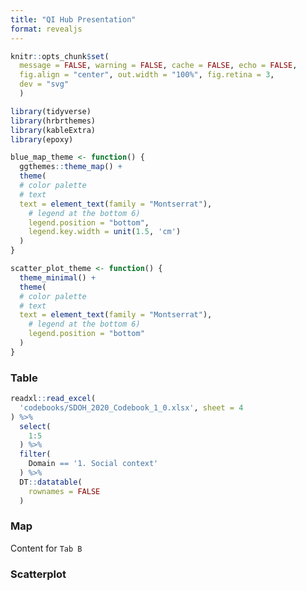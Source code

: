 ```yaml
---
title: "QI Hub Presentation"
format: revealjs
---
```


```r

knitr::opts_chunk$set(
  message = FALSE, warning = FALSE, cache = FALSE, echo = FALSE,
  fig.align = "center", out.width = "100%", fig.retina = 3,
  dev = "svg"
  )

library(tidyverse)
library(hrbrthemes)
library(kableExtra)
library(epoxy)

```

```r

blue_map_theme <- function() {
  ggthemes::theme_map() +
  theme(
  # color palette
  # text
  text = element_text(family = "Montserrat"),
    # legend at the bottom 6)
    legend.position = "bottom",
    legend.key.width = unit(1.5, 'cm')
  )
}

scatter_plot_theme <- function() {
  theme_minimal() +
  theme(
  # color palette
  # text
  text = element_text(family = "Montserrat"),
    # legend at the bottom 6)
    legend.position = "bottom"
  )
}

```

::: {.panel-tabset}

### Table

```r

readxl::read_excel(
  'codebooks/SDOH_2020_Codebook_1_0.xlsx', sheet = 4
) %>%
  select(
    1:5
  ) %>%
  filter(
    Domain == '1. Social context'
  ) %>%
  DT::datatable(
    rownames = FALSE
  )

```

### Map

Content for `Tab B`

### Scatterplot

:::
